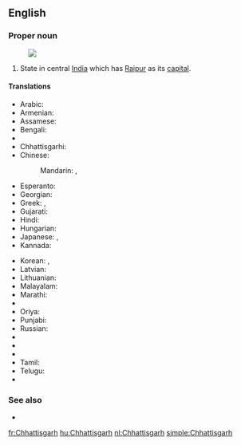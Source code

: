 ==English==
{{wikipedia}}

===Proper noun===
{{en-proper noun}}
[[Image:Chhattisgarh in India (disputed hatched).svg|thumb|]]

# State in central [[India]] which has [[Raipur]] as its [[capital]].

====Translations====
{{trans-top|Chhattisgarh}}
* Arabic: {{t-|ar|تشاتيسغار|m|tr=tshatisghaar}}
* Armenian: {{t-|hy|Չատտիսգարհ|tr=Čattisgarh}}
* Assamese: {{t-|as|ছত্তীছগঢ়|sc=Beng}}
* Bengali: {{t-|bn|ছত্তীসগঢ়|sc=Beng}}
* {{trreq|Bulgarian}}
* Chhattisgarhi: {{tø|hne|छत्तीसगढ़|sc=Deva}}
* Chinese:
*: Mandarin: {{t|cmn|恰蒂斯加爾邦|sc=Hani}},  {{t|cmn|恰蒂斯加尔邦|tr=Qiàdìsījiā'ěr-bāng|sc=Hani}}
* Esperanto: {{t-|eo|Ĉhatisgaro}}
* Georgian: {{t-|ka|ჩატისგარჰი|sc=Geor}}
* Greek: {{t-|el|Κατίσγκαρ|sc=Grek}}, {{t-|el|Τσατίσγκαρ|sc=Grek}}
* Gujarati: {{t-|gu|છત્તીસગઢ|sc=Gujr}}
* Hindi: {{t+|hi|छत्तीसगढ़|tr=chattīsgaṛh}}
* Hungarian: {{t+|hu|Cshattíszgarh}}
* Japanese: {{t-|ja|チャッティースガル州|tr=Chattīsugaru-shū}},  {{t-|ja|チャッティースガル|tr=Chattīsugaru}}
* Kannada: {{t-|kn|ಛತ್ತೀಸ್‌ಘಡ್|sc=Knda}}
{{trans-mid}}
* Korean: {{t-|ko|차티스가르 주|sc=Kore}}, {{t-|ko|차티스가르|sc=Kore}}
* Latvian: {{t-|lv|Čhatīsgarha}}
* Lithuanian: {{t|lt|Čhatisgarhas}}
* Malayalam: {{t-|ml|ഛത്തീസ്‌ഗഢ്|sc=Mlym}}
* Marathi: {{t-|mr|छत्तीसगढ|sc=Deva}}
* {{trreq|Mizo}}
* Oriya: {{t-|or|ଛତିଶଗଡ଼|sc=Orya}}
* Punjabi: {{t-|pa|ਛੱਤੀਸਗੜ੍ਹ|sc=Guru}}
* Russian: {{t-|ru|Чхаттисгарх|m|tr=Čxattisgárx}}
* {{trreq|Santali}}
* {{trreq|Sikkimese}}
* {{trreq|Sinhalese}}
* Tamil: {{t-|ta|சத்தீசுகர்|sc=Taml}}
* Telugu: {{t-|te|ఛత్తీస్‌గఢ్|sc=Telu}}
* {{trreq|Ukrainian}}
{{trans-bottom}}

===See also===
* {{list|en|states of India}}

[[fr:Chhattisgarh]]
[[hu:Chhattisgarh]]
[[nl:Chhattisgarh]]
[[simple:Chhattisgarh]]